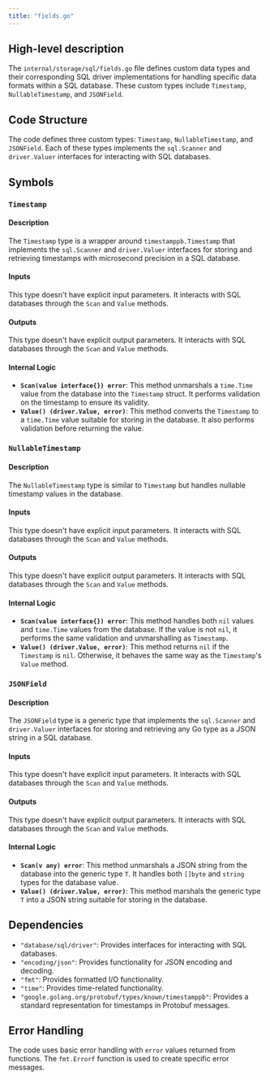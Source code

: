 ```yaml
---
title: "fields.go"
---
```


## High-level description
The `internal/storage/sql/fields.go` file defines custom data types and their corresponding SQL driver implementations for handling specific data formats within a SQL database. These custom types include `Timestamp`, `NullableTimestamp`, and `JSONField`.

## Code Structure
The code defines three custom types: `Timestamp`, `NullableTimestamp`, and `JSONField`. Each of these types implements the `sql.Scanner` and `driver.Valuer` interfaces for interacting with SQL databases.

## Symbols

### `Timestamp`
#### Description
The `Timestamp` type is a wrapper around `timestamppb.Timestamp` that implements the `sql.Scanner` and `driver.Valuer` interfaces for storing and retrieving timestamps with microsecond precision in a SQL database.

#### Inputs
This type doesn't have explicit input parameters. It interacts with SQL databases through the `Scan` and `Value` methods.

#### Outputs
This type doesn't have explicit output parameters. It interacts with SQL databases through the `Scan` and `Value` methods.

#### Internal Logic
- **`Scan(value interface{}) error`**: This method unmarshals a `time.Time` value from the database into the `Timestamp` struct. It performs validation on the timestamp to ensure its validity.
- **`Value() (driver.Value, error)`**: This method converts the `Timestamp` to a `time.Time` value suitable for storing in the database. It also performs validation before returning the value.

### `NullableTimestamp`
#### Description
The `NullableTimestamp` type is similar to `Timestamp` but handles nullable timestamp values in the database.

#### Inputs
This type doesn't have explicit input parameters. It interacts with SQL databases through the `Scan` and `Value` methods.

#### Outputs
This type doesn't have explicit output parameters. It interacts with SQL databases through the `Scan` and `Value` methods.

#### Internal Logic
- **`Scan(value interface{}) error`**: This method handles both `nil` values and `time.Time` values from the database. If the value is not `nil`, it performs the same validation and unmarshalling as `Timestamp`.
- **`Value() (driver.Value, error)`**: This method returns `nil` if the `Timestamp` is `nil`. Otherwise, it behaves the same way as the `Timestamp`'s `Value` method.

### `JSONField`
#### Description
The `JSONField` type is a generic type that implements the `sql.Scanner` and `driver.Valuer` interfaces for storing and retrieving any Go type as a JSON string in a SQL database.

#### Inputs
This type doesn't have explicit input parameters. It interacts with SQL databases through the `Scan` and `Value` methods.

#### Outputs
This type doesn't have explicit output parameters. It interacts with SQL databases through the `Scan` and `Value` methods.

#### Internal Logic
- **`Scan(v any) error`**: This method unmarshals a JSON string from the database into the generic type `T`. It handles both `[]byte` and `string` types for the database value.
- **`Value() (driver.Value, error)`**: This method marshals the generic type `T` into a JSON string suitable for storing in the database.

## Dependencies
- `"database/sql/driver"`: Provides interfaces for interacting with SQL databases.
- `"encoding/json"`: Provides functionality for JSON encoding and decoding.
- `"fmt"`: Provides formatted I/O functionality.
- `"time"`: Provides time-related functionality.
- `"google.golang.org/protobuf/types/known/timestamppb"`: Provides a standard representation for timestamps in Protobuf messages.

## Error Handling
The code uses basic error handling with `error` values returned from functions. The `fmt.Errorf` function is used to create specific error messages.
